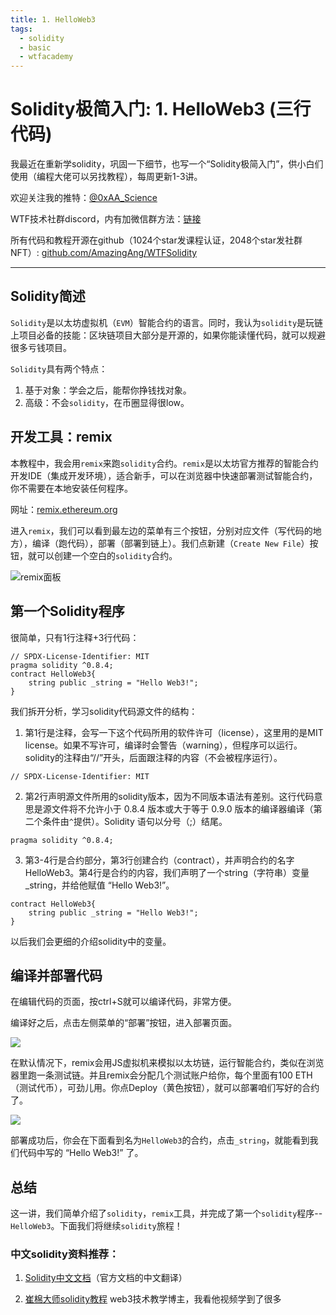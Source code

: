 ```yaml
---
title: 1. HelloWeb3
tags:
  - solidity
  - basic
  - wtfacademy
---
```



# Solidity极简入门: 1. HelloWeb3 (三行代码)

<QuizProgress courseId={SOLIDITY_COURSE_ID} lessonId={SOLIDITY_BASIC_LESSON_ID_1}></QuizProgress>

我最近在重新学solidity，巩固一下细节，也写一个“Solidity极简入门”，供小白们使用（编程大佬可以另找教程），每周更新1-3讲。

欢迎关注我的推特：[@0xAA_Science](https://twitter.com/0xAA_Science)

WTF技术社群discord，内有加微信群方法：[链接](https://discord.gg/5akcruXrsk)

所有代码和教程开源在github（1024个star发课程认证，2048个star发社群NFT）: [github.com/AmazingAng/WTFSolidity](https://github.com/AmazingAng/WTFSolidity)

-----

## Solidity简述
`Solidity`是以太坊虚拟机（`EVM`）智能合约的语言。同时，我认为`solidity`是玩链上项目必备的技能：区块链项目大部分是开源的，如果你能读懂代码，就可以规避很多亏钱项目。

`Solidity`具有两个特点：

1. 基于对象：学会之后，能帮你挣钱找对象。
2. 高级：不会`solidity`，在币圈显得很low。

## 开发工具：remix
本教程中，我会用`remix`来跑`solidity`合约。`remix`是以太坊官方推荐的智能合约开发IDE（集成开发环境），适合新手，可以在浏览器中快速部署测试智能合约，你不需要在本地安装任何程序。

网址：[remix.ethereum.org](https://remix.ethereum.org)

进入`remix`，我们可以看到最左边的菜单有三个按钮，分别对应文件（写代码的地方），编译（跑代码），部署（部署到链上）。我们点新建（`Create New File`）按钮，就可以创建一个空白的`solidity`合约。

![remix面板](./img/1-1.png)

## 第一个Solidity程序
很简单，只有1行注释+3行代码：
```solidity
// SPDX-License-Identifier: MIT
pragma solidity ^0.8.4;
contract HelloWeb3{
    string public _string = "Hello Web3!";
}
```
我们拆开分析，学习solidity代码源文件的结构：
1. 第1行是注释，会写一下这个代码所用的软件许可（license），这里用的是MIT license。如果不写许可，编译时会警告（warning），但程序可以运行。solidity的注释由“//”开头，后面跟注释的内容（不会被程序运行）。
```solidity
// SPDX-License-Identifier: MIT
```
2. 第2行声明源文件所用的solidity版本，因为不同版本语法有差别。这行代码意思是源文件将不允许小于 0.8.4 版本或大于等于 0.9.0 版本的编译器编译（第二个条件由`^`提供）。Solidity 语句以分号（;）结尾。
```solidity
pragma solidity ^0.8.4;
```
    
3. 第3-4行是合约部分，第3行创建合约（contract），并声明合约的名字 HelloWeb3。第4行是合约的内容，我们声明了一个string（字符串）变量_string，并给他赋值 “Hello Web3!”。
```solidity
contract HelloWeb3{
    string public _string = "Hello Web3!";
}
```
以后我们会更细的介绍solidity中的变量。

## 编译并部署代码
在编辑代码的页面，按ctrl+S就可以编译代码，非常方便。

编译好之后，点击左侧菜单的“部署”按钮，进入部署页面。

![](./img/1-2.png)

在默认情况下，remix会用JS虚拟机来模拟以太坊链，运行智能合约，类似在浏览器里跑一条测试链。并且remix会分配几个测试账户给你，每个里面有100 ETH（测试代币），可劲儿用。你点Deploy（黄色按钮），就可以部署咱们写好的合约了。

![](./img/1-3.png)

部署成功后，你会在下面看到名为`HelloWeb3`的合约，点击`_string`，就能看到我们代码中写的 “Hello Web3!” 了。

## 总结
这一讲，我们简单介绍了`solidity`，`remix`工具，并完成了第一个`solidity`程序--`HelloWeb3`。下面我们将继续`solidity`旅程！

### 中文solidity资料推荐：
1. [Solidity中文文档](https://solidity-cn.readthedocs.io/zh/develop/introduction-to-smart-contracts.html)（官方文档的中文翻译）

2. [崔棉大师solidity教程](https://space.bilibili.com/286084162) web3技术教学博主，我看他视频学到了很多 

<QuizForm courseId={SOLIDITY_COURSE_ID} lessonId={SOLIDITY_BASIC_LESSON_ID_1}></QuizForm>